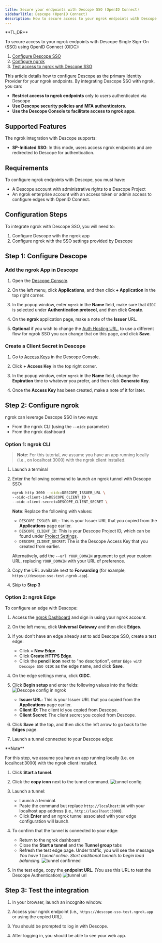 ```yaml
---
title: Secure your endpoints with Descope SSO (OpenID Connect)
sidebarTitle: Descope (OpenID Connect)
description: How to secure access to your ngrok endpoints with Descope SSO (OpenID Connect)
---
```



<Disclaimer />
<Tip>
**TL;DR**



To secure access to your ngrok endpoints with Descope Single Sign-On (SSO) using OpenID Connect (OIDC):

1. [Configure Descope SSO](#configure-Descope)
1. [Configure ngrok](#configure-ngrok)
1. [Test access to ngrok with Descope SSO](#test-sso)
</Tip>

This article details how to configure Descope as the primary Identity Provider for your ngrok endpoints.
By integrating Descope SSO with ngrok, you can:

- **Restrict access to ngrok endpoints** only to users authenticated via Descope
- **Use Descope security policies and MFA authenticators**.
- **Use the Descope Console to facilitate access to ngrok apps**.

## Supported Features

The ngrok integration with Descope supports:

- **SP-Initiated SSO**: In this mode, users access ngrok endpoints and are redirected to Descope for authentication.

## Requirements

To configure ngrok endpoints with Descope, you must have:

- A Descope account with administrative rights to a Descope Project
- An ngrok enterprise account with an access token or admin access to configure edges with OpenID Connect.

## Configuration Steps

To integrate ngrok with Descope SSO, you will need to:

1. Configure Descope with the ngrok app
1. Configure ngrok with the SSO settings provided by Descope

## **Step 1**: Configure Descope 

### Add the ngrok App in Descope

1. Open the [Descope Console](https://app.descope.com).

1. On the left menu, click **Applications**, and then click **+ Application** in the top right corner.

1. In the popup window, enter `ngrok` in the **Name** field, make sure that `OIDC` is selected under **Authentication protocol**, and then click **Create**.

1. On the **ngrok** application page, make a note of the **Issuer** URL.

1. **Optional** if you wish to change the [Auth Hosting URL](https://docs.descope.com/knowledgebase/general/authhostingapp/#usage), to use a different flow for ngrok SSO you can change that on this page, and click **Save**.

### Create a Client Secret in Descope

1. Go to [Access Keys](https://app.descope.com/accesskeys) in the Descope Console.

1. Click **+ Access Key** in the top right corner.

1. In the popup window, enter `ngrok` in the **Name** field, change the **Expiration** time to whatever you prefer, and then click **Generate Key**.

1. Once the **Access Key** has been created, make a note of it for later.

## **Step 2**: Configure ngrok 

ngrok can leverage Descope SSO in two ways:

- From the ngrok CLI (using the `--oidc` parameter)
- From the ngrok dashboard

### **Option 1**: ngrok CLI

> **Note:** For this tutorial, we assume you have an app running locally (i.e., on localhost:3000) with the ngrok client installed.

1. Launch a terminal

1. Enter the following command to launch an ngrok tunnel with Descope SSO:

   ```bash
   ngrok http 3000 --oidc=DESCOPE_ISSUER_URL \
   --oidc-client-id=DESCOPE_CLIENT_ID \
   --oidc-client-secret=DESCOPE_CLIENT_SECRET \
   ```

   **Note**: Replace the following with values:
   - `DESCOPE_ISSUER_URL`: This is your Issuer URL that you copied from the **Applications** page earlier.
   - `DESCOPE_CLIENT_ID`: This is your Descope Project ID, which can be found under [Project Settings](https://app.descope.com/settings/project).
   - `DESCOPE_CLIENT_SECRET`: The is the Descope Access Key that you created from earlier.

   Alternatively, add the `--url YOUR_DOMAIN` argument to get your custom URL, replacing `YOUR_DOMAIN` with your URL of preference.

1. Copy the URL available next to **Forwarding** (for example, `https://descope-sso-test.ngrok.app`).

1. Skip to **Step 3**

### **Option 2**: ngrok Edge

To configure an edge with Descope:

1. Access the [ngrok Dashboard](https://dashboard.ngrok.com/) and sign in using your ngrok account.

1. On the left menu, click **Universal Gateway** and then click **Edges**.

1. If you don't have an edge already set to add Descope SSO, create a test edge:
   - Click **+ New Edge**.
   - Click **Create HTTPS Edge**.
   - Click the **pencil icon** next to "no description", enter `Edge with Descope SSO OIDC` as the edge name, and click **Save**.

1. On the edge settings menu, click **OIDC**.

1. Click **Begin setup** and enter the following values into the fields:
   ![Descope config in ngrok](../img/descope/img/descope-1.png)
   - **Issuer URL**: This is your Issuer URL that you copied from the **Applications** page earlier.
   - **Client ID**: The client id you copied from Descope.
   - **Client Secret**: The client secret you copied from Descope.

1. Click **Save** at the top, and then click the left arrow to go back to the **Edges** page.

1. Launch a tunnel connected to your Descope edge:
<Tip>
**Note**


For this step, we assume you have an app running locally (i.e. on localhost:3000) with the ngrok client installed.
   </Tip>

1.  Click **Start a tunnel**.

1.  Click the **copy icon** next to the tunnel command.
    ![tunnel config](../img/descope/img/descope-2.png)

1.  Launch a tunnel:
    - Launch a terminal.
    - Paste the command but replace `http://localhost:80` with your localhost app address (i.e., `http://localhost:3000`).
    - Click **Enter** and an ngrok tunnel associated with your edge configuration will launch.

1.  To confirm that the tunnel is connected to your edge:
    - Return to the ngrok dashboard
    - Close the **Start a tunnel** and the **Tunnel group** tabs
    - Refresh the test edge page. Under traffic, you will see the message _You have 1 tunnel online. Start additional tunnels to begin load balancing._
      ![tunnel confirmed](../img/descope/img/descope-3.png)

1.  In the test edge, copy the **endpoint URL**. (You use this URL to test the Descope Authentication)
    ![tunnel url](../img/descope/img/descope-4.png)

## Step 3: Test the integration 

1. In your browser, launch an incognito window.

1. Access your ngrok endpoint (i.e., `https://descope-sso-test.ngrok.app` or using the copied URL).

1. You should be prompted to log in with Descope.

1. After logging in, you should be able to see your web app.
